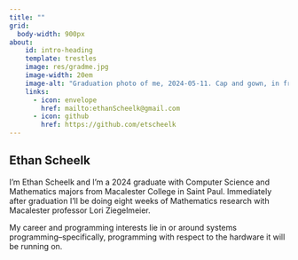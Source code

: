 ```yaml
---
title: ""
grid: 
  body-width: 900px
about: 
    id: intro-heading
    template: trestles
    image: res/gradme.jpg
    image-width: 20em
    image-alt: "Graduation photo of me, 2024-05-11. Cap and gown, in front of red tulips."
    links: 
      - icon: envelope
        href: mailto:ethanScheelk@gmail.com
      - icon: github
        href: https://github.com/etscheelk
---
```


<!-- This is a Quarto website.

To learn more about Quarto websites visit <https://quarto.org/docs/websites>. -->

:::{#intro-heading}
## Ethan Scheelk

I'm Ethan Scheelk and I'm a 2024 graduate with Computer Science and Mathematics majors from Macalester College in Saint Paul. Immediately after graduation I'll be doing eight weeks of Mathematics research with Macalester professor Lori Ziegelmeier. 

My career and programming interests lie in or around systems programming--specifically, programming with respect to the hardware it will be running on. 

:::

<!-- ::: {.grid} -->

<!-- ::: {.g-col-4} -->
<!-- This column takes 1/3 of the page -->

<!-- ::: {#fig-gradme} 

<embed src=res/gradme.jpg width=100%> </embed>

2024-05-11

::: -->



<!-- ::: -->

<!-- ::: {.g-col-6 .g-start-5} -->
<!-- This column takes 2/3 of the page. 

Once upon a midnight dreary while I pondered weak and weary over a many quaint and curious volume of forgotten lore, suddenly I heard a tapping, as if someone rapping at my chamber door.  -->
<!-- I'm Ethan Scheelk and I'm a 2024 graduate with Computer Science and Mathematics majors from Macalester College in Saint Paul. Immediately after graduation I'll be doing eight weeks of Mathematics research with Macalester professor Lori Ziegelmeier. 

My career and programming interests lie in or around systems programming--specifically, programming with respect to the hardware it will be running on.  -->

<!-- ::: -->

<!-- ::: -->